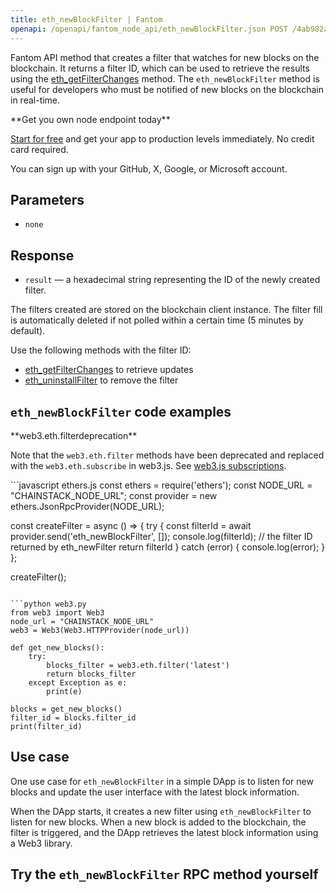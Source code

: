 ---
title: eth_newBlockFilter | Fantom
openapi: /openapi/fantom_node_api/eth_newBlockFilter.json POST /4ab982aa70a7baead515ffdb5915df3f
---

Fantom API method that creates a filter that watches for new blocks on the blockchain. It returns a filter ID, which can be used to retrieve the results using the [eth\_getFilterChanges](/api-reference/fantom_node_api/eth_getFilterChanges) method. The `eth_newBlockFilter` method is useful for developers who must be notified of new blocks on the blockchain in real-time.

<Check>
**Get you own node endpoint today**

[Start for free](https://console.chainstack.com/) and get your app to production levels immediately. No credit card required.

You can sign up with your GitHub, X, Google, or Microsoft account.
</Check>


## Parameters

* `none`

## Response

* `result` — a hexadecimal string representing the ID of the newly created filter.

The filters created are stored on the blockchain client instance. The filter fill is automatically deleted if not polled within a certain time (5 minutes by default).

Use the following methods with the filter ID:

* [eth\_getFilterChanges](/api-reference/fantom_node_api/eth_getFilterChanges) to retrieve updates
* [eth\_uninstallFilter](/api-reference/fantom_node_api/eth_uninstallFilter) to remove the filter

## `eth_newBlockFilter` code examples

<Note>
**web3.eth.filterdeprecation**

Note that the `web3.eth.filter` methods have been deprecated and replaced with the `web3.eth.subscribe` in web3.js. See [web3.js subscriptions](/api-reference/ethereum-web3js-subscriptions-methods).
</Note>

<CodeGroup>
```javascript ethers.js
const ethers = require('ethers');
const NODE_URL = "CHAINSTACK_NODE_URL";
const provider = new ethers.JsonRpcProvider(NODE_URL);

const createFilter = async () => {
  try {
    const filterId = await provider.send('eth_newBlockFilter', []);
    console.log(filterId); // the filter ID returned by eth_newFilter
    return filterId
  } catch (error) {
    console.log(error);
  }
};

createFilter();
```

```python web3.py
from web3 import Web3  
node_url = "CHAINSTACK_NODE_URL" 
web3 = Web3(Web3.HTTPProvider(node_url))

def get_new_blocks():
    try:
        blocks_filter = web3.eth.filter('latest')
        return blocks_filter
    except Exception as e:
        print(e)

blocks = get_new_blocks()
filter_id = blocks.filter_id
print(filter_id)
```
</CodeGroup>


## Use case

One use case for `eth_newBlockFilter` in a simple DApp is to listen for new blocks and update the user interface with the latest block information.

When the DApp starts, it creates a new filter using `eth_newBlockFilter` to listen for new blocks. When a new block is added to the blockchain, the filter is triggered, and the DApp retrieves the latest block information using a Web3 library.

## Try the `eth_newBlockFilter` RPC method yourself